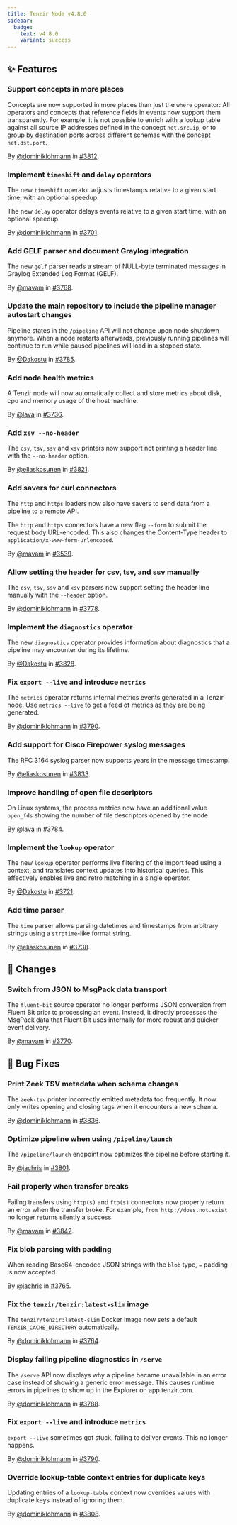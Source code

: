 ```yaml
---
title: Tenzir Node v4.8.0
sidebar:
  badge:
    text: v4.8.0
    variant: success
---
```


## ✨ Features

### Support concepts in more places

Concepts are now supported in more places than just the `where` operator: All
operators and concepts that reference fields in events now support them
transparently. For example, it is not possible to enrich with a lookup table
against all source IP addresses defined in the concept `net.src.ip`, or to group
by destination ports across different schemas with the concept `net.dst.port`.

By [@dominiklohmann](https://github.com/dominiklohmann) in [#3812](https://github.com/tenzir/tenzir/pull/3812).

### Implement `timeshift` and `delay` operators

The new `timeshift` operator adjusts timestamps relative to a given start time,
with an optional speedup.

The new `delay` operator delays events relative to a given start time, with an
optional speedup.

By [@dominiklohmann](https://github.com/dominiklohmann) in [#3701](https://github.com/tenzir/tenzir/pull/3701).

### Add GELF parser and document Graylog integration

The new `gelf` parser reads a stream of NULL-byte terminated messages in Graylog
Extended Log Format (GELF).

By [@mavam](https://github.com/mavam) in [#3768](https://github.com/tenzir/tenzir/pull/3768).

### Update the main repository to include the pipeline manager autostart changes

Pipeline states in the `/pipeline` API will not change upon node shutdown
anymore. When a node restarts afterwards, previously running pipelines will
continue to run while paused pipelines will load in a stopped state.

By [@Dakostu](https://github.com/Dakostu) in [#3785](https://github.com/tenzir/tenzir/pull/3785).

### Add node health metrics

A Tenzir node will now automatically collect and store metrics
about disk, cpu and memory usage of the host machine.

By [@lava](https://github.com/lava) in [#3736](https://github.com/tenzir/tenzir/pull/3736).

### Add `xsv --no-header`

The  `csv`, `tsv`, `ssv` and `xsv` printers now support not printing a header
line with the `--no-header` option.

By [@eliaskosunen](https://github.com/eliaskosunen) in [#3821](https://github.com/tenzir/tenzir/pull/3821).

### Add savers for curl connectors

The `http` and `https` loaders now also have savers to send data from a pipeline
to a remote API.

The `http` and `https` connectors have a new flag `--form` to submit the request
body URL-encoded. This also changes the Content-Type header to
`application/x-www-form-urlencoded`.

By [@mavam](https://github.com/mavam) in [#3539](https://github.com/tenzir/tenzir/pull/3539).

### Allow setting the header for csv, tsv, and ssv manually

The  `csv`, `tsv`, `ssv` and `xsv` parsers now support setting the header line
manually with the `--header` option.

By [@dominiklohmann](https://github.com/dominiklohmann) in [#3778](https://github.com/tenzir/tenzir/pull/3778).

### Implement the `diagnostics` operator

The new `diagnostics` operator provides information about diagnostics that a
pipeline may encounter during its lifetime.

By [@Dakostu](https://github.com/Dakostu) in [#3828](https://github.com/tenzir/tenzir/pull/3828).

### Fix `export --live` and introduce `metrics`

The `metrics` operator returns internal metrics events generated in a Tenzir
node. Use `metrics --live` to get a feed of metrics as they are being generated.

By [@dominiklohmann](https://github.com/dominiklohmann) in [#3790](https://github.com/tenzir/tenzir/pull/3790).

### Add support for Cisco Firepower syslog messages

The RFC 3164 syslog parser now supports years in the message timestamp.

By [@eliaskosunen](https://github.com/eliaskosunen) in [#3833](https://github.com/tenzir/tenzir/pull/3833).

### Improve handling of open file descriptors

On Linux systems, the process metrics now have an additional
value `open_fds` showing the number of file descriptors
opened by the node.

By [@lava](https://github.com/lava) in [#3784](https://github.com/tenzir/tenzir/pull/3784).

### Implement the `lookup` operator

The new `lookup` operator performs live filtering of the import feed using a
context, and translates context updates into historical queries. This
effectively enables live and retro matching in a single operator.

By [@Dakostu](https://github.com/Dakostu) in [#3721](https://github.com/tenzir/tenzir/pull/3721).

### Add time parser

The `time` parser allows parsing datetimes and timestamps from arbitrary
strings using a `strptime`-like format string.

By [@eliaskosunen](https://github.com/eliaskosunen) in [#3738](https://github.com/tenzir/tenzir/pull/3738).

## 🔄 Changes

### Switch from JSON to MsgPack data transport

The `fluent-bit` source operator no longer performs JSON conversion from
Fluent Bit prior to processing an event. Instead, it directly processes the
MsgPack data that Fluent Bit uses internally for more robust and quicker event
delivery.

By [@mavam](https://github.com/mavam) in [#3770](https://github.com/tenzir/tenzir/pull/3770).

## 🐛 Bug Fixes

### Print Zeek TSV metadata when schema changes

The `zeek-tsv` printer incorrectly emitted metadata too frequently. It now only
writes opening and closing tags when it encounters a new schema.

By [@dominiklohmann](https://github.com/dominiklohmann) in [#3836](https://github.com/tenzir/tenzir/pull/3836).

### Optimize pipeline when using `/pipeline/launch`

The `/pipeline/launch` endpoint now optimizes the pipeline before starting it.

By [@jachris](https://github.com/jachris) in [#3801](https://github.com/tenzir/tenzir/pull/3801).

### Fail properly when transfer breaks

Failing transfers using `http(s)` and `ftp(s)` connectors now properly return an
error when the transfer broke. For example, `from http://does.not.exist` no
longer returns silently a success.

By [@mavam](https://github.com/mavam) in [#3842](https://github.com/tenzir/tenzir/pull/3842).

### Fix blob parsing with padding

When reading Base64-encoded JSON strings with the `blob` type, `=` padding is
now accepted.

By [@jachris](https://github.com/jachris) in [#3765](https://github.com/tenzir/tenzir/pull/3765).

### Fix the `tenzir/tenzir:latest-slim` image

The `tenzir/tenzir:latest-slim` Docker image now sets a default
`TENZIR_CACHE_DIRECTORY` automatically.

By [@dominiklohmann](https://github.com/dominiklohmann) in [#3764](https://github.com/tenzir/tenzir/pull/3764).

### Display failing pipeline diagnostics in `/serve`

The `/serve` API now displays why a pipeline became unavailable in an error case
instead of showing a generic error message. This causes runtime errors in
pipelines to show up in the Explorer on app.tenzir.com.

By [@dominiklohmann](https://github.com/dominiklohmann) in [#3788](https://github.com/tenzir/tenzir/pull/3788).

### Fix `export --live` and introduce `metrics`

`export --live` sometimes got stuck, failing to deliver events. This no longer
happens.

By [@dominiklohmann](https://github.com/dominiklohmann) in [#3790](https://github.com/tenzir/tenzir/pull/3790).

### Override lookup-table context entries for duplicate keys

Updating entries of a `lookup-table` context now overrides values with duplicate
keys instead of ignoring them.

By [@dominiklohmann](https://github.com/dominiklohmann) in [#3808](https://github.com/tenzir/tenzir/pull/3808).